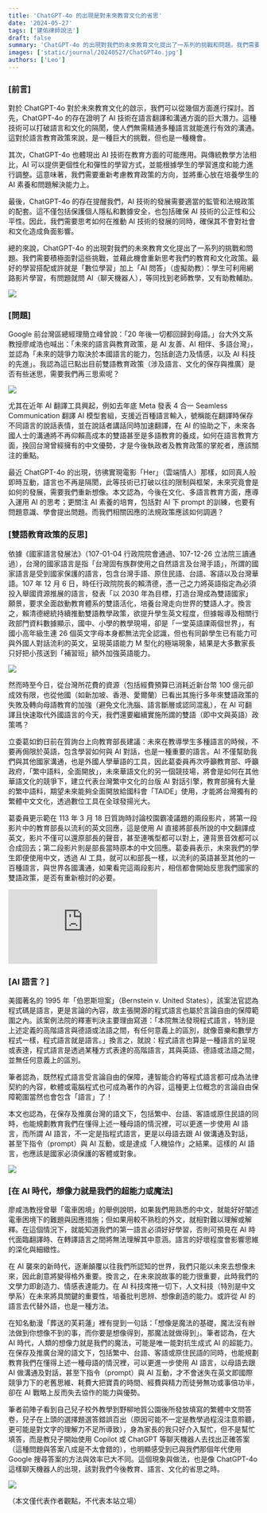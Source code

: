 ```yaml
---
title: 'ChatGPT-4o 的出現是對未來教育文化的省思'
date: '2024-05-27'
tags: ['建佑律師說法']
draft: false
summary: 'ChatGPT-4o 的出現對我們的未來教育文化提出了一系列的挑戰和問題。我們需要積極面對這些挑戰，並藉此機會重新思考我們的教育和文化政策。最好的學習搭配或許就是「數位學習」加上「AI 問答」（虛擬助教）：學生可利用網路影片學習，有問題就問 AI（聊天機器人），等同找到老師教學，又有助教輔助。'
images: ['static/journal/20240527/ChatGPT4o.jpg']
authors: ['Leo']
---
```


### [前言]

對於 ChatGPT-4o 對於未來教育文化的啟示，我們可以從幾個方面進行探討。首先，ChatGPT-4o 的存在證明了 AI 技術在語言翻譯和溝通方面的巨大潛力。這種技術可以打破語言和文化的隔閡，使人們無需精通多種語言就能進行有效的溝通。這對於語言教育政策來說，是一種巨大的挑戰，但也是一種機會。

其次，ChatGPT-4o 也體現出 AI 技術在教育方面的可能應用。與傳統教學方法相比，AI 可以提供更個性化和彈性的學習方式，並能根據學生的學習進度和能力進行調整。這意味著，我們需要重新考慮教育政策的方向，並將重心放在培養學生的 AI 素養和問題解決能力上。

最後，ChatGPT-4o 的存在提醒我們，AI 技術的發展需要適當的監管和法規政策的配套。這不僅包括保護個人隱私和數據安全，也包括確保 AI 技術的公正性和公平性。因此，我們需要思考如何在推動 AI 技術的發展的同時，確保其不會對社會和文化造成負面影響。

總的來說，ChatGPT-4o 的出現對我們的未來教育文化提出了一系列的挑戰和問題。我們需要積極面對這些挑戰，並藉此機會重新思考我們的教育和文化政策。最好的學習搭配或許就是「數位學習」加上「AI 問答」（虛擬助教）：學生可利用網路影片學習，有問題就問 AI（聊天機器人），等同找到老師教學，又有助教輔助。

![](/static/journal/20240527/ChatGPT4o.jpg)

### [問題]

Google 前台灣區總經理簡立峰曾說：「20 年後一切都回歸到母語。」台大外文系教授廖咸浩也喊出：「未來的語言與教育政策，是 AI 友善、AI 相伴、多語台灣」，並認為「未來的競爭力取決於本國語言的能力，包括創造力及情感，以及 AI 科技的先進」。我認為這已點出目前雙語教育政策（涉及語言、文化的保存與推廣）是否有些迷思，需要我們再三思索呢？

![](/static/journal/20240527/Bilingual.jpg)

尤其在近年 AI 翻譯工具興起，例如去年底 Meta 發表 4 合一 Seamless Communication 翻譯 AI 模型套組，支援近百種語言輸入，號稱能在翻譯時保存不同語言的說話表情，並在說話者講話同時加速翻譯，在 AI 的協助之下，未來各國人士的溝通將不再仰賴高成本的雙語甚至是多語教育的養成，如何在語言教育方面，挽回台灣曾經擁有的中文優勢，才是今後執政者及教育政策的掌舵者，應該關注的重點。

最近 ChatGPT-4o 的出現，彷彿實現電影「Her」（雲端情人）那樣，如同真人般即時互動，語言也不再是隔閡，此等技術已打破以往的限制與框架，未來究竟會是如何的發展，需要我們重新想像。本文認為，今後在文化、多語言教育方面，應導入運用 AI 的思考；更關注 AI 素養的培育，包括對 AI 下 prompt 的訓練，也要有問題意識、學會提出問題。而我們相關因應的法規政策應該如何調適？

### [雙語教育政策的反思]

依據《國家語言發展法》（107-01-04 行政院院會通過、107-12-26 立法院三讀通過），台灣的國家語言是指「台灣固有族群使用之自然語言及台灣手語」，所謂的國家語言是受到國家保護的語言，包含台灣手語、原住民語、台語、客語以及台灣華語。107 年 12 月 6 日，時任行政院院長的賴清德，憑一己之力將英語指定為必須投入舉國資源推展的語言，發表「以 2030 年為目標，打造台灣成為雙語國家」願景，要求全面啟動教育體系的雙語活化，培養台灣走向世界的雙語人才。換言之，賴清德總統持續推動雙語教學政策，欲提升學生英文程度，但據報導及相關行政部門資料數據顯示，國中、小學的教學現場，卻是「一堂英語課兩個世界」，有國小高年級生連 26 個英文字母本身都無法完全認識，但也有同齡學生已有能力可與外國人對話流利的英文，呈現英語能力 M 型化的極端現象，結果是大多數家長只好把小孩送到「補習班」額外加強英語能力。

![](/static/journal/20240527/Lai_P.jpg)

然而時至今日，從台灣所花費的資源（包括經費預算已消耗近新台幣 100 億元卻成效有限，也從他國（如新加坡、香港、愛爾蘭）已看出其施行多年來雙語政策的失敗及轉向母語教育的加強（避免文化洗腦、語言斷層或認同混亂），在 AI 可翻譯且快速取代外國語言的今天，我們還要繼續實施所謂的雙語（即中文與英語）政策嗎？

立委葛如鈞日前在質詢台上向教育部長建議：未來在教導學生多種語言的時候，不要再侷限於英語，包含學習如何與 AI 對話，也是一種重要的語言。AI 不僅幫助我們與其他國家溝通，也是外國人學華語的工具，因此葛委員再次呼籲教育部、呼籲政府，「繁中語料，全面開放」，未來華語文化的另一個競技場，將會是如何在其他華語文化的競爭下，建立代表台灣繁中文化的台版 AI 對話引擎，教育部擁有大量的繁中語料，期望未來能夠全面開放給國科會「TAIDE」使用，才能將台灣獨有的繁體中文文化，透過數位工具在全球發揚光大。

葛委員更示範在 113 年 3 月 18 日質詢時討論校園霸凌議題的兩段影片，將第一段影片中的教育部長以流利的英文回應，這是使用 AI 直接將部長所說的中文翻譯成英文，影片不僅可以還原部長的聲音，甚至連嘴型都可以對上，連背景音效都可以合成回去；第二段影片則是部長當時原本的中文回應。葛委員表示，未來我們的學生即便使用中文，透過 AI 工具，就可以和部長一樣，以流利的英語甚至其他的一百種語言，與世界各國溝通，如果看完這兩段影片，相信都會開始反思我們國家的雙語政策，是否有重新檢討的必要。

<iframe
  className="aspect-video w-full max-w-full"
  src="https://www.youtube-nocookie.com/embed/2ExqCUkLSZ8"
  title="YouTube video player"
  frameborder="0"
  allow="accelerometer; autoplay; clipboard-write; encrypted-media; gyroscope; picture-in-picture; web-share"
  referrerpolicy="strict-origin-when-cross-origin"
  allowfullscreen
></iframe>

### [AI 語言？]

美國著名的 1995 年「伯恩斯坦案」（Bernstein v. United States），該案法官認為程式碼是語言，更是言論的內容，故主張開源的程式語言也屬於言論自由的保障範圍之內。該案例法院的釋憲判決主要理由寫道：「本院無法發現程式語言，特別是上述定義的高階語言與德語或法語之間，有任何意義上的區別，就像音樂和數學方程式一樣，程式語言就是語言。」換言之，就說：程式語言也算是一種語言的呈現或表達，程式語言是透過某種方式表達的高階語言，其與英語、德語或法語之間，並無任何意義上的區別。

筆者認為，既然程式語言受言論自由的保障，連智能合約等程式語言都可成為法律契約的內容，軟體或電腦程式也可成為著作的內容，這種更上位概念的言論自由保障範圍當然也會包含「語言」了！

本文也認為，在保存及推廣台灣的語文下，包括繁中、台語、客語或原住民語的同時，也能規劃教育我們在懂得上述一種母語的情況裡，可以更進一步使用 AI 語言，而所謂 AI 語言，不一定是指程式語言，更是以母語去跟 AI 做溝通及對話，甚至下指令（prompt）與 AI 互動，或是達成「人機協作」之結果。這樣的 AI 語言，也應該是國家必須保護的客體或對象。

![](/static/journal/20240527/Prompt.jpg)

### [在 AI 時代，想像力就是我們的超能力或魔法]

廖咸浩教授曾舉「電車困境」的舉例說明，如果我們用熟悉的中文，就能好好闡述電車困境下的難題與因應措施；但如果用較不熟稔的外文，就相對難以理解或解釋。在這個情況下，就能知道我們的第一語言必須好好學習，否則可預見在 AI 時代面臨翻譯時、在轉譯語言之間將無法理解其中意涵。語言的好壞程度會影響思維的深化與細緻性。

在 AI 襲來的新時代，逐漸顛覆以往我們所認知的世界，我們只能以未來去想像未來，因此創意將變得格外重要。換言之，在未來說故事的能力很重要，此時我們的文學力即創造力、情感表達能力。在 AI 科技席捲一切下，人文科技（特別是中文學系）在未來將具關鍵的重要性，培養批判思辨、想像創造的能力。或許從 AI 的語言去代替外語，也是一種方法。

在知名動漫「葬送的芙莉蓮」裡有提到一句話：「想像是魔法的基礎，魔法沒有辦法做到你想像不到的事，而你要是想像得到，那魔法就做得到」。筆者認為，在大 AI 時代，人類的想像力就是我們的魔法，可能是唯一能對抗生成式 AI 的超能力。在保存及推廣台灣的語文下，包括繁中、台語、客語或原住民語的同時，也能規劃教育我們在懂得上述一種母語的情況裡，可以更進一步使用 AI 語言，以母語去跟 AI 做溝通及對話，甚至下指令（prompt）與 AI 互動，才不會迷失在英文即國際競爭力下的老舊思維、耗費大把寶貴的時間、經費與精力而徒勞無功或事倍功半，卻在 AI 戰略上反而失去協作的能力與優勢。

筆者前陣子看到自己兒子校外教學到野柳地質公園後所發放填寫的繁體中文問答卷，兒子在上頭的選擇題選答錯誤百出（原因可能不一定是教學過程沒注意聆聽，更可能是對文字的理解力不足所導致），身為家長的我只好介入幫忙，但不是幫忙填答，而是教兒子開始使用 Copilot 或 ChatGPT 等聊天機器人去找出正確答案（這種問題與答案八成是不太會錯的），也明顯感受到已與我們那個年代使用 Google 搜尋答案的方法與效率已大不同。這個現象與做法，也是像 ChatGPT-4o 這樣聊天機器人的出現，該對我們今後教育、語言、文化的省思之時。

![](/static/journal/20240527/AI_Tool.jpg)

（本文僅代表作者觀點，不代表本站立場）

